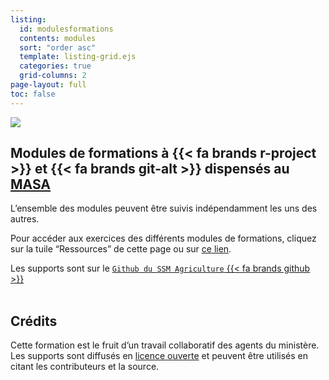 ```yaml
---
listing:
  id: modulesformations
  contents: modules
  sort: "order asc"
  template: listing-grid.ejs
  categories: true
  grid-columns: 2
page-layout: full
toc: false
---
```


![](img/bandeau_agreste.jpg)

## Modules de formations à {{< fa brands r-project >}} et {{< fa brands git-alt >}} dispensés au [MASA](https://agreste.agriculture.gouv.fr/agreste-web/)

L'ensemble des modules peuvent être suivis indépendamment les uns des autres.  

Pour accéder aux exercices des différents modules de formations, cliquez sur la tuile "Ressources" de cette page ou sur [ce lien](https://github.com/SSM-Agriculture/site-formations-R/wiki).  

Les supports sont sur le [`Github du SSM Agriculture` {{< fa brands github >}}](https://github.com/SSM-Agriculture)
<br>
<br>

::: {#modulesformations}
:::

## Crédits

Cette formation est le fruit d'un travail collaboratif des agents du ministère.  
Les supports sont diffusés en [licence ouverte](https://www.etalab.gouv.fr/wp-content/uploads/2017/04/ETALAB-Licence-Ouverte-v2.0.pdf) et peuvent être utilisés en citant les contributeurs et la source.